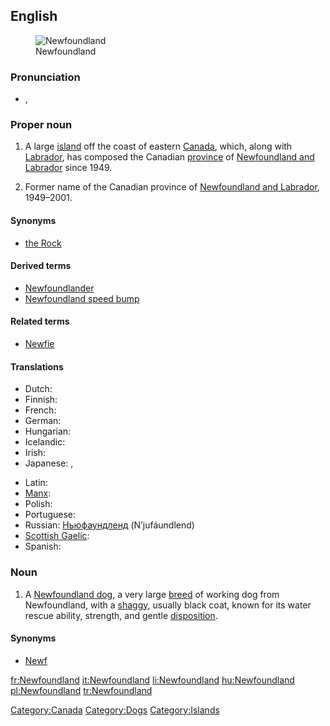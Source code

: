 ==English==
{{wikipedia}}
[[File:Newfoundland_map.png|thumb|Newfoundland]]

===Pronunciation===
* {{a|UK}} {{IPA|/ˈnjuːˌfaʊnd.lənd/|/ˈnjuː.fn̩d.ln̩d/}}, {{SAMPA|1=/"nju:%faUnd.l@nd/|2=/"nju:.fn=d.ln=d/}}

===Proper noun===
{{en-proper noun}}

# A large [[island]] off the coast of eastern [[Canada]], which, along with [[Labrador]], has composed the Canadian [[province]] of [[Newfoundland and Labrador]] since 1949.
# {{historical}} Former name of the Canadian province of [[Newfoundland and Labrador]], 1949–2001.

====Synonyms====
* [[the Rock]]

====Derived terms====
* [[Newfoundlander]]
* [[Newfoundland speed bump]]

====Related terms====
* [[Newfie]]

====Translations====
{{trans-top|Island off the the coast of Eastern Canada.}}
* Dutch: {{t-|nl|Newfoundland}}
* Finnish: {{t-|fi|Newfoundland}}
* French: {{t+|fr|Terre-Neuve|f}}
* German: {{t-|de|Neufundland|n}}
* Hungarian: {{t+|hu|Újfundland}}
* Icelandic: {{t|is|Nýfundnaland|n}}
* Irish: {{t-|ga|Talamh an Éisc|xs=Irish}}
* Japanese: {{t-|ja|ニューファンドランド|tr=Nyū-Fandorando}}, {{t-|ja|ニューファンドランド島|tr=nyūfandorandotō}}
{{trans-mid}}
* Latin: {{t-|la|Terra Nova|f}}
* [[Manx]]: {{t-|gv|Thalloo yn Eeast|m|xs=Manx}}
* Polish: {{t+|pl|Nowa Fundlandia|f}}
* Portuguese: {{t+|pt|Terra Nova|f}}
* Russian: [[Ньюфаундленд]] (N’jufáundlend) {{m}}
* [[Scottish Gaelic]]: {{t-|gd|Talamh an Èisg|f|xs=Scottish Gaelic}}
* Spanish: {{t-|es|Terranova|f}}
{{trans-bottom}}

===Noun===
{{en-noun}}

# A [[Newfoundland dog]], a very large [[breed]] of working dog from Newfoundland, with a [[shaggy]], usually black coat, known for its water rescue ability, strength, and gentle [[disposition]].

====Synonyms====
* [[Newf]]

[[Category:Canada]]
[[Category:Dogs]]
[[Category:Islands]]

[[fr:Newfoundland]]
[[it:Newfoundland]]
[[li:Newfoundland]]
[[hu:Newfoundland]]
[[pl:Newfoundland]]
[[tr:Newfoundland]]